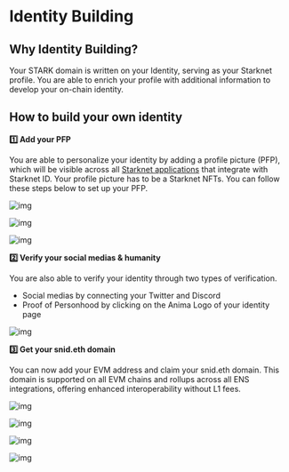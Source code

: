 # Identity Building

## Why Identity Building?

Your STARK domain is written on your Identity, serving as your Starknet profile. You are able to enrich your profile with additional information to develop your on-chain identity.

## How to build your own identity

**1️⃣ Add your PFP**

You are able to personalize your identity by adding a profile picture (PFP), which will be visible across all [Starknet applications](/core/integrations) that integrate with Starknet ID. Your profile picture has to be a Starknet NFTs. You can follow these steps below to set up your PFP.

![img](public/illustrations/edit.webp)

![img](public/illustrations/choose-nft.webp)

![img](public/illustrations/add-nft.webp)

**2️⃣ Verify your social medias & humanity**

You are also able to verify your identity through two types of verification.

- Social medias by connecting your Twitter and Discord
- Proof of Personhood by clicking on the Anima Logo of your identity page

![img](public/illustrations/verify-sm.webp)

**3️⃣ Get your snid.eth domain**

You can now add your EVM address and claim your snid.eth domain. This domain is supported on all EVM chains and rollups across all ENS integrations, offering enhanced interoperability without L1 fees.

![img](public/illustrations/get-snid.webp)

![img](public/illustrations/ens-2.webp)

![img](public/illustrations/get-snid.webp)

![img](public/illustrations/snid.eth.webp)